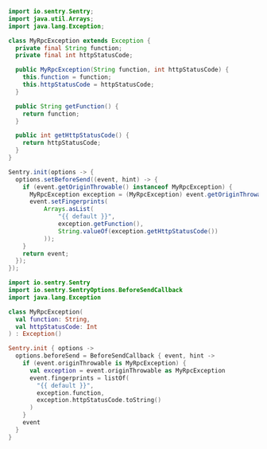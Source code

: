 ```java {tabTitle: Java}
import io.sentry.Sentry;
import java.util.Arrays;
import java.lang.Exception;

class MyRpcException extends Exception {
  private final String function;
  private final int httpStatusCode;

  public MyRpcException(String function, int httpStatusCode) {
    this.function = function;
    this.httpStatusCode = httpStatusCode;
  }

  public String getFunction() {
    return function;
  }

  public int getHttpStatusCode() {
    return httpStatusCode;
  }
}

Sentry.init(options -> {
  options.setBeforeSend((event, hint) -> {
    if (event.getOriginThrowable() instanceof MyRpcException) {
      MyRpcException exception = (MyRpcException) event.getOriginThrowable();
      event.setFingerprints(
          Arrays.asList(
              "{{ default }}",
              exception.getFunction(),
              String.valueOf(exception.getHttpStatusCode())
          ));
    }
    return event;
  });
});
```

```kotlin {tabTitle: Kotlin}
import io.sentry.Sentry
import io.sentry.SentryOptions.BeforeSendCallback
import java.lang.Exception

class MyRpcException(
  val function: String,
  val httpStatusCode: Int
) : Exception()

Sentry.init { options ->
  options.beforeSend = BeforeSendCallback { event, hint ->
    if (event.originThrowable is MyRpcException) {
      val exception = event.originThrowable as MyRpcException
      event.fingerprints = listOf(
        "{{ default }}",
        exception.function,
        exception.httpStatusCode.toString()
      )
    }
    event
  }
}
```

